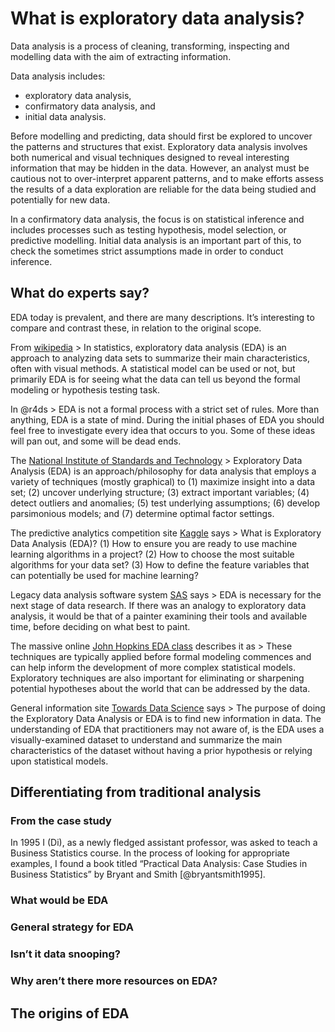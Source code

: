 # What is exploratory data analysis? {#what-is-eda}

Data analysis is a process of cleaning, transforming,
inspecting and modelling data with the aim of extracting
information.

Data analysis includes:

* exploratory data analysis,
* confirmatory data analysis, and
* initial data analysis.

<!-- Modeling and prediction and EDA -->
Before modelling and predicting, data should first be explored to uncover the patterns and structures that exist. Exploratory data analysis involves both numerical and visual techniques designed to reveal interesting information that may be hidden in the data. However, an analyst must be cautious not to over-interpret apparent patterns, and to make efforts assess the results of a data exploration are reliable for the data being studied and potentially for new data.

<!-- Inference and EDA -->
In a confirmatory data analysis, the focus is on statistical inference and includes processes such as testing hypothesis, model selection, or predictive modelling. Initial data analysis is an important part of this, to check the sometimes strict assumptions made in order to conduct inference. 

## What do experts say?
<!-- Some common explanations -->
EDA today is prevalent, and there are many descriptions. It's interesting to compare and contrast these, in relation to the original scope. 

From [wikipedia](https://en.wikipedia.org/wiki/Exploratory_data_analysis)
> In statistics, exploratory data analysis (EDA) is an approach to analyzing data sets to summarize their main characteristics, often with visual methods. A statistical model can be used or not, but primarily EDA is for seeing what the data can tell us beyond the formal modeling or hypothesis testing task. 

In @r4ds
> EDA is not a formal process with a strict set of rules. More than anything, EDA is a state of mind. During the initial phases of EDA you should feel free to investigate every idea that occurs to you. Some of these ideas will pan out, and some will be dead ends.

The [National Institute of Standards and Technology](https://www.itl.nist.gov/div898/handbook/eda/section1/eda11.htm)
> Exploratory Data Analysis (EDA) is an approach/philosophy for data analysis that employs a variety of techniques (mostly graphical) to (1) maximize insight into a data set; (2) uncover underlying structure; (3) extract important variables; (4) detect outliers and anomalies; (5) test underlying assumptions; (6) develop parsimonious models; and (7) determine optimal factor settings.

The predictive analytics competition site [Kaggle](https://www.kaggle.com/pavansanagapati/a-simple-tutorial-on-exploratory-data-analysis) says
> What is Exploratory Data Analysis (EDA)? (1) How to ensure you are ready to use machine learning algorithms in a project? (2) How to choose the most suitable algorithms for your data set? (3) How to define the feature variables that can potentially be used for machine learning?

Legacy data analysis software system [SAS](https://seleritysas.com/blog/2020/05/08/exploratory-data-analysis-and-its-role-in-improving-business-operations/) says
> EDA is necessary for the next stage of data research. If there was an analogy to exploratory data analysis, it would be that of a painter examining their tools and available time, before deciding on what best to paint.

The massive online [John Hopkins EDA class](https://www.coursera.org/learn/exploratory-data-analysis#syllabus) describes it as
> These techniques are typically applied before formal modeling commences and can help inform the development of more complex statistical models. Exploratory techniques are also important for eliminating or sharpening potential hypotheses about the world that can be addressed by the data.

General information site [Towards Data Science](https://towardsdatascience.com/if-you-dont-find-anything-new-you-don-t-do-eda-right-d356f9995098) says
> The purpose of doing the Exploratory Data Analysis or EDA is to find new information in data. The understanding of EDA that practitioners may not aware of, is the EDA uses a visually-examined dataset to understand and summarize the main characteristics of the dataset without having a prior hypothesis or relying upon statistical models.

## Differentiating from traditional analysis

### From the case study

In 1995 I (Di), as a newly fledged assistant professor, was asked to teach a Business Statistics course. In the process of looking for appropriate examples, I found a book titled "Practical Data Analysis: Case Studies in Business Statistics" by Bryant and Smith [@bryantsmith1995].

### What would be EDA

### General strategy for EDA

### Isn't it data snooping?

### Why aren't there more resources on EDA?

## The origins of EDA


